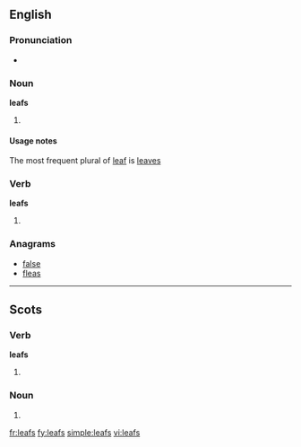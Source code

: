 ==English==

===Pronunciation===
* {{IPA|/liːfs/}}

===Noun===
'''leafs'''

# {{nonstandard}} {{plural of|leaf}}

====Usage notes====
The most frequent plural of [[leaf]] is [[leaves]]

===Verb===
'''leafs'''

# {{third-person singular of|[[leaf#Verb|leaf]]}}

===Anagrams===
* [[false#English|false]]
* [[fleas#English|fleas]]

----

==Scots==

===Verb===
'''leafs'''

# {{third-person singular of|[[leaf#Scots|leaf]]|lang=sco}}

===Noun===
{{head|sco|plural}}

# {{plural of|[[leaf#Scots|leaf]]|lang=sco}}

[[fr:leafs]]
[[fy:leafs]]
[[simple:leafs]]
[[vi:leafs]]